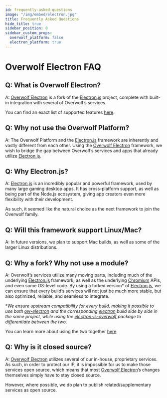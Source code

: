 ```yaml
---
id: frequently-asked-questions
image: "/img/embed/electron.jpg"
title: Frequently Asked Questions
hide_title: true
sidebar_position: 0
sidebar_custom_props:
  overwolf_platform: false
  electron_platform: true
---
```


# Overwolf Electron FAQ

## Q: What is Overwolf Electron?
A: [Overwolf Electron](/tools/ow-electron) is a fork of the [Electron.js](https://www.electronjs.org/) project, complete with built-in
integration with several of Overwolf’s services.

<SkipMe>You can find an exact list of supported features [here](TODO).</SkipMe>

## Q: Why not use the Overwolf Platform?
A: The Overwolf Platform and the [Electron.js](https://www.electronjs.org/) framework are inherently and vastly different from each other.
Using the [Overwolf Electron](/tools/ow-electron) framework, we wish to bridge the gap between Overwolf’s services and apps that already utilize [Electron.js](https://www.electronjs.org).

## Q: Why Electron.js?
A: [Electron.js](https://www.electronjs.org/) is an incredibly popular and powerful framework, used by many large gaming desktop apps. It has cross-platform support,
as well as being part of the Node.js ecosystem, giving app creators even more flexibility with their development.

As such, it seemed like the natural choice as the next framework to join the Overwolf family.

## Q: Will this framework support Linux/Mac?
A: In future versions, we plan to support Mac builds, as well as some of the larger Linux distributions.

## Q: Why a fork? Why not use a module?
A: Overwolf’s services utilize many moving parts, including much of the underlying [Electron.js](https://www.electronjs.org/) framework,
as well as the underlying [Chromium](https://www.chromium.org/Home/) APIs, and even some OS-level code. By using a forked version\* of [Electron.js](https://www.electronjs.org/),
we can ensure that every build’s services will not just be much more stable, but also optimized, reliable, and seamless to integrate.

\**We ensure upstream compatibility for every build, making it possible to use both [ow-electron](https://www.npmjs.com/package/@overwolf/ow-electron) and the corresponding [electron](https://www.npmjs.com/package/electron) build
side by side in the same project, while using the [electron-is-overwolf](https://www.npmjs.com/package/@overwolf/electron-is-overwolf) package to differentiate between the two.*

<SkipMe>You can learn more about using the two together [here](TODO)</SkipMe>

## Q: Why is it closed source?
A: [Overwolf Electron](/tools/ow-electron) utilizes several of our in-house, proprietary services. As such, in order to protect our IP,
it is impossible for us to make those services open source, which means that most [Overwolf Electron](/tools/ow-electron)’s changes themselves simply have to stay closed source.

However, where possible, we do plan to publish related/supplementary services as open source.